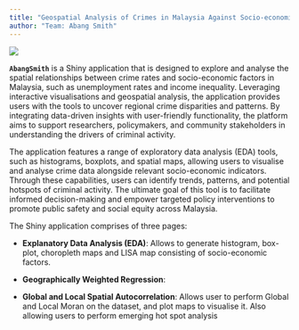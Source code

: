 ---
title: "Geospatial Analysis of Crimes in Malaysia Against Socio-economic Factors"
author: "Team: Abang Smith"
---

![](images/clipboard-2312124942.png)

**`AbangSmith`** is a Shiny application that is designed to explore and analyse the spatial relationships between crime rates and socio-economic factors in Malaysia, such as unemployment rates and income inequality. Leveraging interactive visualisations and geospatial analysis, the application provides users with the tools to uncover regional crime disparities and patterns. By integrating data-driven insights with user-friendly functionality, the platform aims to support researchers, policymakers, and community stakeholders in understanding the drivers of criminal activity.

The application features a range of exploratory data analysis (EDA) tools, such as histograms, boxplots, and spatial maps, allowing users to visualise and analyse crime data alongside relevant socio-economic indicators. Through these capabilities, users can identify trends, patterns, and potential hotspots of criminal activity. The ultimate goal of this tool is to facilitate informed decision-making and empower targeted policy interventions to promote public safety and social equity across Malaysia.

The Shiny application comprises of three pages:

-   **Explanatory Data Analysis (EDA)**: Allows to generate histogram, box-plot, choropleth maps and LISA map consisting of socio-economic factors.

-   **Geographically Weighted Regression**:

-   **Global and Local Spatial Autocorrelation**: Allows user to perform Global and Local Moran on the dataset, and plot maps to visualise it. Also allowing users to perform emerging hot spot analysis
